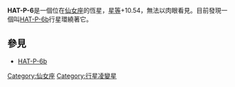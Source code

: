 {{Starbox begin
| name = HAT-P-6
}}
{{Starbox observe
| epoch = [[J2000.0|J2000.0]]
| constell = [[仙女座|仙女座]]
| ra = 23<sup>h</sup> 39<sup>m</sup> 05.806<sup>s</sup>
| dec = +42º 27' 57.51″
| appmag_v = +10.54
}}
{{Starbox astrometry
| prop_mo_ra = -21.90
| prop_mo_dec = 3.00
| dist_ly = approx. 650
| dist_pc = approx. 200
| absmag_v = +4.03
}}
{{Starbox detail
| mass = 1.29±0.06
| radius = 1.46±0.06
| luminosity = 3.55
| temperature = 6570±80
| metal = -0.13±0.08
| age = 2.3<sub>-0.7</sub><sup>+0.5</sup>
}}
{{Starbox catalog
| names = [[Guide_Star_Catalogue|GSC]] 03239-00992, [[2MASS|2MASS]] J23390581+4227575, [[HATNet_Project|HAT]]-P-6, [[Hipparcos_catalogue|TYC]] 3239-992-1
}}
{{Starbox end}}
''' HAT-P-6 '''是一個位在[[仙女座|仙女座]]的恆星，[[星等|星等]]+10.54，無法以肉眼看見。目前發現一個叫[[HAT-P-6b|HAT-P-6b]]行星環繞著它。

== 參見 ==
*[[HAT-P-6b|HAT-P-6b]]

{{Star-stub}}

[[Category:仙女座|Category:仙女座]]
[[Category:行星凌變星|Category:行星凌變星]]